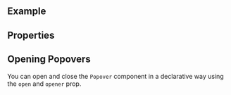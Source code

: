 
<Meta of={ComponentStories} />

<DocsHeader of={ComponentStories} since="0.9.0" />

<br />

## Example

<Canvas of={ComponentStories.Default} />

## Properties

<ControlsWithNote of={ComponentStories.Default} />

## Opening Popovers

You can open and close the `Popover` component in a declarative way using the `open` and `opener` prop.

```jsx
const MyComponentWithPopover = () => {
  const btnRef = useRef(null);
  const [popoverIsOpen, setPopoverIsOpen] = useState(false);
  return (
    <>
      <Button
        ref={btnRef}
        onClick={() => {
          setPopoverIsOpen(true);
        }}
      >
        Open Popover
      </Button>
      <Popover
        opener={btnRef.current}
        open={popoverIsOpen}
        onClose={() => {
          setPopoverIsOpen(false);
        }}
      />
    </>
  );
};
```

<Footer />
